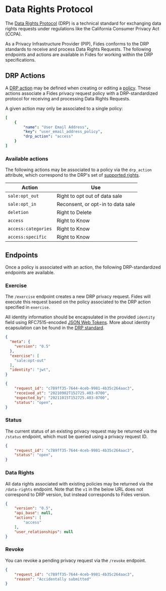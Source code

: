 # Data Rights Protocol

The [Data Rights Protocol](https://github.com/consumer-reports-digital-lab/data-rights-protocol) (DRP) is a technical standard for exchanging data rights requests under regulations like the California Consumer Privacy Act (CCPA).

As a Privacy Infrastructure Provider (PIP), Fides conforms to the DRP standards to receive and process Data Rights Requests. The following endpoints and actions are available in Fides for working within the DRP specifications.

## DRP Actions

A [DRP action](https://github.com/consumer-reports-digital-lab/data-rights-protocol#301-supported-rights-actions) may be defined when creating or editing a [policy](/docs/privacy-requests/privacy-request-graphs). These actions associate a Fides privacy request policy with a DRP-standardized protocol for receiving and processing Data Rights Requests.

A given action may only be associated to a single policy:

```yaml filename="PATCH /api/v1/policy"
[
    {
        "name": "User Email Address",
        "key": "user_email_address_policy",
        "drp_action": "access"
    }
]
```

### Available actions

The following actions may be associated to a policy via the `drp_action` attribute, which correspond to the DRP's set of [supported rights](https://github.com/consumer-reports-digital-lab/data-rights-protocol#202-post-exercise-data-rights-exercise-endpoint).

| Action | Use |
|---|----|
| `sale:opt_out` | Right to opt out of data sale |
| `sale:opt_in` | Reconsent, or opt-in to data sale |
| `deletion` | Right to Delete |
| `access` | Right to Know |
| `access:categories` | Right to Know |
| `access:specific` | Right to Know |

## Endpoints

Once a policy is associated with an action, the following DRP-standardized endpoints are available.

### Exercise

The `/exercise` endpoint creates a new DRP privacy request. Fides will execute this request based on the policy associated to the DRP action specified in `exercise`.

All identity information should be encapsulated in the provided `identity` field using RFC7515-encoded [JSON Web Tokens](https://datatracker.ietf.org/doc/html/rfc7515). More about identity ecapsulation can be found in the [DRP standard](https://github.com/consumer-reports-digital-lab/data-rights-protocol#304-schema-identity-encapsulation).

```json filename="POST /api/v1/drp/exercise"
{
  "meta": {
    "version": "0.5"
  },
  "exercise": [
    "sale:opt-out"
  ],
  "identity": "jwt",
}
```

```json filename="Response"
{
    "request_id": "c789ff35-7644-4ceb-9981-4b35c264aac3",
    "received_at": "20210902T152725.403-0700",
    "expected_by": "20211015T152725.403-0700",
    "status": "open",
}
```

### Status

The current status of an existing privacy request may be returned via the `/status` endpoint, which must be queried using a privacy request ID.

```json filename="GET /api/v1/drp/status?request_id={privacy_request_id}"
{
    "request_id": "c789ff35-7644-4ceb-9981-4b35c264aac3",
    "status": "open",
}
```

### Data Rights

All data rights associated with existing policies may be returned via the `/data-rights` endpoint. Note that the `v1` in the below URL does not correspond to DRP version, but instead corresponds to Fides version.

```json filename="GET /api/v1/drp/data-rights"
{
    "version": "0.5",
    "api_base": null,
    "actions": [
        "access"
    ],
    "user_relationships": null
}
```

### Revoke

You can revoke a pending privacy request via the `/revoke` endpoint.

```json filename="GET /api/v1/drp/revoke"
{
    "request_id": "c789ff35-7644-4ceb-9981-4b35c264aac3", 
    "reason": "Accidentally submitted"
}
```
